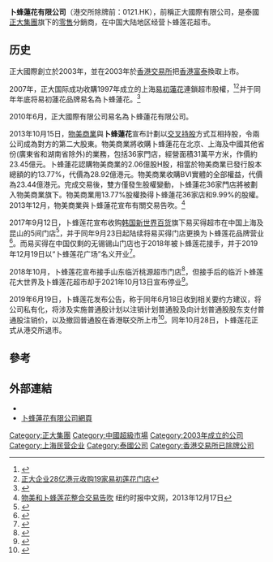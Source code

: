 {{about|正大集团在中国大陆的超市品牌|正大集团在泰国和马来西亚运营的超级市场品牌|莲花超市}}
{{NoteTA
|T=zh-cn:卜蜂莲花; zh-hant:卜蜂蓮花; zh-hans:卜蜂蓮花;
|G1=Organization
}}'''卜蜂蓮花有限公司'''（港交所除牌前：0121.HK），前稱正大國際有限公司，是泰國[[正大集團|正大集團]]旗下的[[零售|零售]]分銷商，在中国大陆地区经营卜蜂莲花超市。

==历史==
正大國際創立於2003年，並在2003年於[[香港交易所|香港交易所]]把[[香港富泰|香港富泰]]換取上市。

2007年，正大国际成功收購1997年成立的上海[[易初蓮花|易初蓮花]]連鎖超市股權，<ref>{{Cite web |url=http://blogcity.me/blog/reply_blog_express.asp?page=1&f=32TTID9LEB3251&id=50494&catID=&catType=&keyword=&searchtype=&seq=asc&self= |title=內容提及本公司收購 |access-date=2011-02-27 |archive-date=2016-03-05 |archive-url=https://web.archive.org/web/20160305093135/http://blogcity.me/blog/reply_blog_express.asp?catid=&cattype=&f=32ttid9leb3251&id=50494&keyword=&page=1&searchtype=&self=&seq=asc |dead-url=yes }}</ref><ref>[http://guba.wolun.com.cn/thread-37991-1-1.html 正大企业28亿港元收购19家易初莲花门店]{{dead link|date=2017年11月 |bot=InternetArchiveBot |fix-attempted=yes }}</ref>并于同年年底将易初蓮花品牌易名為卜蜂蓮花。<ref>{{Cite web |url=http://www.ourlotus.com/WebInfo/aboutus1.aspx |title=了解卜蜂莲花 |accessdate=2011-05-01 |archive-date=2011-07-07 |archive-url=https://web.archive.org/web/20110707071956/http://www.ourlotus.com/WebInfo/aboutus1.aspx |dead-url=yes }}</ref>

2010年6月，正大國際有限公司易名為卜蜂蓮花有限公司。

2013年10月15日，[[物美商業|物美商業]]與'''卜蜂蓮花'''宣布計劃以[[交叉持股|交叉持股]]方式互相持股，令兩公司成為對方的第二大股東。物美商業將收購卜蜂蓮花在北京、上海及中國其他省份(廣東省和湖南省除外)的業務，包括36家門店，經營面積31萬平方米，作價約23.45億元。卜蜂蓮花認購物美商業的2.06億股H股，相當於物美商業已發行股本總額的約13.77%，代價為28.92億港元。物美商業收購BVI實體的全部權益，代價為23.44億港元。完成交易後，雙方僅發生股權變動，卜蜂蓮花36家門店將被劃入物美商業旗下。物美商業用13.77%股權換得卜蜂蓮花36家店和9.99%的股權。2013年12月，物美商業與卜蜂蓮花宣布有關交易告吹。<ref>[http://cn.nytimes.com/dealbook/20131217/c17wumart/ 物美和卜蜂莲花整合交易告吹] {{Wayback|url=http://cn.nytimes.com/dealbook/20131217/c17wumart/ |date=20190615151343 }} 纽约时报中文网，2013年12月17日</ref>

2017年9月12日，卜蜂莲花宣布收购[[新世界百货_(韩国)|韩国新世界百货]]旗下易买得超市在中国上海及昆山的5间门店<ref>{{cite news |author1=郑媛媛 |title=易买得上海4家店突然关停 员工拉横幅要求索赔 |url=http://www.linkshop.com.cn/web/archives/2017/387022.shtml |accessdate=2021-10-22 |agency=联商网 |archive-date=2021-10-26 |archive-url=https://web.archive.org/web/20211026005211/http://www.linkshop.com.cn/web/archives/2017/387022.shtml }}</ref>，并于同年9月23日起陆续将易买得门店更换为卜蜂莲花品牌营业<ref>{{cite news |author1=上海热线 |title=卜蜂莲花收购易买得首家门店开业 其余4家已经试营业 |url=http://news.winshang.com/html/062/6283.html |accessdate=2021-10-22 |agency=赢商网 |archive-date=2021-10-22 |archive-url=https://web.archive.org/web/20211022154710/http://news.winshang.com/html/062/6283.html }}</ref>。而易买得在中国仅剩的无锡锡山门店也于2018年被卜蜂莲花接手，并于2019年12月19日以“卜蜂莲花广场”名义开业<ref>{{cite web |title=打造社区化购物中心 卜蜂莲花首家莲花广场开业 |url=https://edu.online.sh.cn/education/gb/content/2019-12/19/content_9464794.htm |website=上海热线 |accessdate=2021-10-22 |archive-date=2021-10-26 |archive-url=https://web.archive.org/web/20211026005647/https://edu.online.sh.cn/education/gb/content/2019-12/19/content_9464794.htm }}</ref>。

2018年10月，卜蜂莲花宣布接手山东临沂桃源超市门店<ref>{{cite web |author1=陈绮琪 |title=卜蜂莲花接手临沂桃源超市 门店收购成商超拓店新“捷径”？ |url=http://news.winshang.com/html/064/8054.html |website=赢商网 |accessdate=2021-10-22 |archive-date=2021-10-26 |archive-url=https://web.archive.org/web/20211026005211/http://news.winshang.com/html/064/8054.html }}</ref>，但接手后的临沂卜蜂莲花大世界及卜蜂莲花超市却于2021年10月13日宣布停业<ref>{{cite web |title=临沂一大型商超即将停止营业 |url=https://www.sohu.com/a/495507719_121123719 |website=搜狐 |accessdate=2021-10-22 |archive-date=2021-10-26 |archive-url=https://web.archive.org/web/20211026005956/https://www.sohu.com/a/495507719_121123719 }}</ref>。

2019年6月19日，卜蜂莲花发布公告，称于同年6月18日收到相关要约方建议，将公司私有化，将涉及实施普通股计划以注销计划普通股及向计划普通股股东支付普通股注销价，以及撤回普通股在香港联交所上市<ref>{{cite news |title=6年来亏损超14亿 卜蜂莲花或将私有化 |url=http://news.winshang.com/html/065/9341.html |accessdate=2021-10-22 |publisher=赢商网 |archive-date=2020-08-08 |archive-url=https://web.archive.org/web/20200808052253/http://news.winshang.com/html/065/9341.html }}</ref>。同年10月28日，卜蜂莲花正式从港交所退市。

==參考==
{{reflist}}

==外部連結==
*{{Official|http://www.cplotus.com/|卜蜂蓮花網頁}}
*[https://web.archive.org/web/20110811002136/http://www.cplotuscorp.hk/ 卜蜂蓮花有限公司網頁]
{{正大集團}}
{{中国大陆超级市场|nocat}}
[[Category:正大集團|Category:正大集團]]
[[Category:中國超級市場|Category:中國超級市場]]
[[Category:2003年成立的公司|Category:2003年成立的公司]]
[[Category:上海民营企业|Category:上海民营企业]]
[[Category:泰國公司|Category:泰國公司]]
[[Category:香港交易所已除牌公司|Category:香港交易所已除牌公司]]